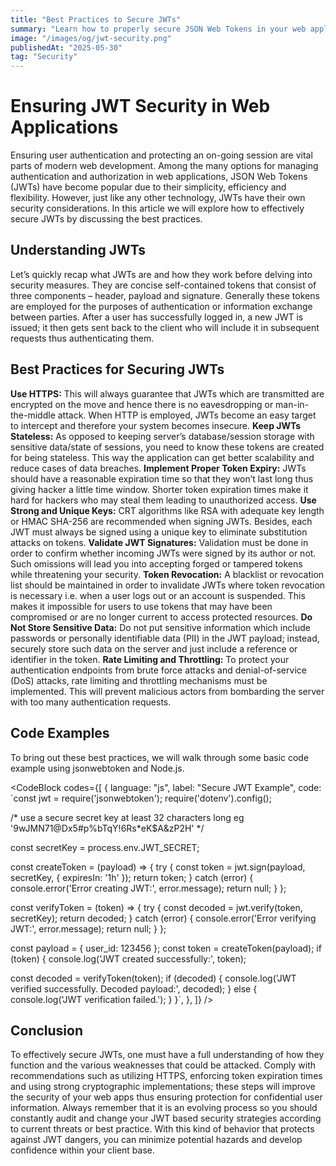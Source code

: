 ```yaml
---
title: "Best Practices to Secure JWTs"
summary: "Learn how to properly secure JSON Web Tokens in your web applications using Node.js."
image: "/images/og/jwt-security.png"
publishedAt: "2025-05-30"
tag: "Security"
---
```


# Ensuring JWT Security in Web Applications

Ensuring user authentication and protecting an on-going session are vital parts of modern web development. Among the many options for managing authentication and authorization in web applications, JSON Web Tokens (JWTs) have become popular due to their simplicity, efficiency and flexibility. However, just like any other technology, JWTs have their own security considerations. In this article we will explore how to effectively secure JWTs by discussing the best practices.

## Understanding JWTs

Let’s quickly recap what JWTs are and how they work before delving into security measures. They are concise self-contained tokens that consist of three components – header, payload and signature. Generally these tokens are employed for the purposes of authentication or information exchange between parties. After a user has successfully logged in, a new JWT is issued; it then gets sent back to the client who will include it in subsequent requests thus authenticating them.

## Best Practices for Securing JWTs

<Text>
  <strong>Use HTTPS:</strong> This will always guarantee that JWTs which are
  transmitted are encrypted on the move and hence there is no eavesdropping or
  man-in-the-middle attack. When HTTP is employed, JWTs become an easy target to
  intercept and therefore your system becomes insecure.
</Text>

<Text>
  <strong>Keep JWTs Stateless:</strong> As opposed to keeping server’s
  database/session storage with sensitive data/state of sessions, you need to
  know these tokens are created for being stateless. This way the application
  can get better scalability and reduce cases of data breaches.
</Text>

<Text>
  <strong>Implement Proper Token Expiry:</strong> JWTs should have a reasonable
  expiration time so that they won’t last long thus giving hacker a little time
  window. Shorter token expiration times make it hard for hackers who may steal
  them leading to unauthorized access.
</Text>

<Text>
  <strong>Use Strong and Unique Keys:</strong> CRT algorithms like RSA with
  adequate key length or HMAC SHA-256 are recommended when signing JWTs.
  Besides, each JWT must always be signed using a unique key to eliminate
  substitution attacks on tokens.
</Text>

<Text>
  <strong>Validate JWT Signatures:</strong> Validation must be done in order to
  confirm whether incoming JWTs were signed by its author or not. Such omissions
  will lead you into accepting forged or tampered tokens while threatening your
  security.
</Text>

<Text>
  <strong>Token Revocation:</strong> A blacklist or revocation list should be
  maintained in order to invalidate JWTs where token revocation is necessary
  i.e. when a user logs out or an account is suspended. This makes it impossible
  for users to use tokens that may have been compromised or are no longer
  current to access protected resources.
</Text>

<Text>
  <strong>Do Not Store Sensitive Data:</strong> Do not put sensitive information
  which include passwords or personally identifiable data (PII) in the JWT
  payload; instead, securely store such data on the server and just include a
  reference or identifier in the token.
</Text>

<Text>
  <strong>Rate Limiting and Throttling:</strong> To protect your authentication
  endpoints from brute force attacks and denial-of-service (DoS) attacks, rate
  limiting and throttling mechanisms must be implemented. This will prevent
  malicious actors from bombarding the server with too many authentication
  requests.
</Text>

## Code Examples

To bring out these best practices, we will walk through some basic code example using <SmartLink href="https://www.npmjs.com/package/jsonwebtoken">jsonwebtoken</SmartLink> and <SmartLink href="https://nodejs.org/en">Node.js</SmartLink>.

<CodeBlock
  codes={[
    {
      language: "js",
      label: "Secure JWT Example",
      code: `const jwt = require('jsonwebtoken');
require('dotenv').config();

/* use a secure secret key at least 32 characters long eg '9wJMN71@Dx5#p%bTqY!6Rs*eK$A&zP2H' \*/

const secretKey = process.env.JWT_SECRET;

const createToken = (payload) => {
try {
const token = jwt.sign(payload, secretKey, { expiresIn: '1h' });
return token;
} catch (error) {
console.error('Error creating JWT:', error.message);
return null;
}
};

const verifyToken = (token) => {
try {
const decoded = jwt.verify(token, secretKey);
return decoded;
} catch (error) {
console.error('Error verifying JWT:', error.message);
return null;
}
};

const payload = { user_id: 123456 };
const token = createToken(payload);
if (token) {
console.log('JWT created successfully:', token);

const decoded = verifyToken(token);
if (decoded) {
console.log('JWT verified successfully. Decoded payload:', decoded);
} else {
console.log('JWT verification failed.');
}
}`,
},
]}
/>

## Conclusion

<Text>
  To effectively secure JWTs, one must have a full understanding of how they
  function and the various weaknesses that could be attacked. Comply with
  recommendations such as utilizing HTTPS, enforcing token expiration times and
  using strong cryptographic implementations; these steps will improve the
  security of your web apps thus ensuring protection for confidential user
  information.
</Text>

<Text>
  Always remember that it is an evolving process so you should constantly audit
  and change your JWT based security strategies according to current threats or
  best practice. With this kind of behavior that protects against JWT dangers,
  you can minimize potential hazards and develop confidence within your client
  base.
</Text>
